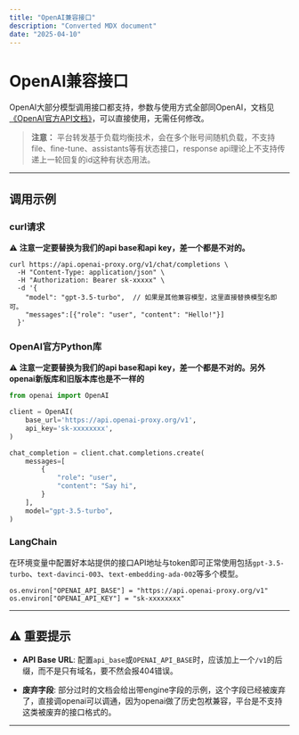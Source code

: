 ```yaml
---
title: "OpenAI兼容接口"
description: "Converted MDX document"
date: "2025-04-10"
---
```


# OpenAI兼容接口

OpenAI大部分模型调用接口都支持，参数与使用方式全部同OpenAI，文档见[《OpenAI官方API文档》](https://platform.openai.com/docs/api-reference/introduction)，可以直接使用，无需任何修改。

> **注意：** 平台转发基于负载均衡技术，会在多个账号间随机负载，不支持file、fine-tune、assistants等有状态接口，response api理论上不支持传递上一轮回复的id这种有状态用法。

---

## 调用示例

### curl请求

⚠️ **注意一定要替换为我们的api base和api key，差一个都是不对的。**

```shell
curl https://api.openai-proxy.org/v1/chat/completions \
  -H "Content-Type: application/json" \
  -H "Authorization: Bearer sk-xxxxx" \
  -d '{
    "model": "gpt-3.5-turbo",  // 如果是其他兼容模型，这里直接替换模型名即可。
    "messages":[{"role": "user", "content": "Hello!"}]
  }'
```

### OpenAI官方Python库

⚠️ **注意一定要替换为我们的api base和api key，差一个都是不对的。另外openai新版库和旧版本库也是不一样的**

```python
from openai import OpenAI

client = OpenAI(
    base_url='https://api.openai-proxy.org/v1',
    api_key='sk-xxxxxxxx',
)

chat_completion = client.chat.completions.create(
    messages=[
        {
            "role": "user",
            "content": "Say hi",
        }
    ],
    model="gpt-3.5-turbo",
)
```

### LangChain

在环境变量中配置好本站提供的接口API地址与token即可正常使用包括`gpt-3.5-turbo`、`text-davinci-003`、`text-embedding-ada-002`等多个模型。

```shell
os.environ["OPENAI_API_BASE"] = "https://api.openai-proxy.org/v1"
os.environ["OPENAI_API_KEY"] = "sk-xxxxxxxx"
```

---

## ⚠️ 重要提示

- **API Base URL**: 配置`api_base`或`OPENAI_API_BASE`时，应该加上一个`/v1`的后缀，而不是只有域名，要不然会报404错误。

- **废弃字段**: 部分过时的文档会给出带engine字段的示例，这个字段已经被废弃了，直接调openai可以调通，因为openai做了历史包袱兼容，平台是不支持这类被废弃的接口格式的。

---
